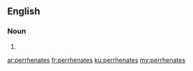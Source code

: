 ==English==

===Noun===
{{head|en|noun plural form}}

# {{plural of|perrhenate|lang=en}}

[[ar:perrhenates]]
[[fr:perrhenates]]
[[ku:perrhenates]]
[[my:perrhenates]]